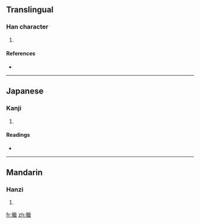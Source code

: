 ==Translingual==

===Han character===
{{Han char|rn=64|rad=手|as=13|sn=16|four=|canj=手口十戈 (QRJI)}}

# {{defn|Han|sort=手13}}

====References====
* {{Han ref|kx=0458.240|dkj=12815|dj=0807.120|hdz=31968.040|uh=64D1|ud=25809}}

----

==Japanese==

===Kanji===
{{ja-kanji|grade=|rs=手13}}

# {{defn|Japanese}}

====Readings====
* {{ja-readings|on=[[しょう]] (shō), [[せつ]] (setsu)|kun=[[つうぐ]] (tsuugu)}}

----

==Mandarin==

===Hanzi===
{{cmn-hanzi|pin=[[chā]] ([[cha1]]), [[jiē]] ([[jie1]]), [[shà]] ([[sha4]]), [[xié]] ([[xie2]])|wg=ch'a<sup>1</sup>, chieh<sup>1</sup>, sha<sup>4</sup>, hsieh<sup>2</sup>}}

# {{defn|Mandarin}}

[[fr:擑]]
[[zh:擑]]
